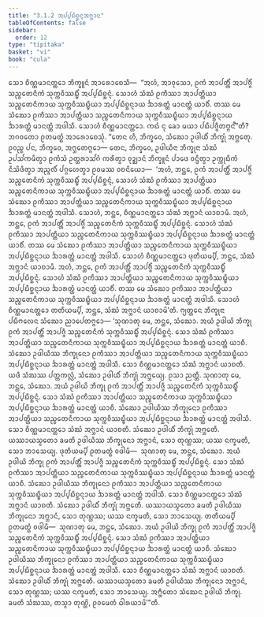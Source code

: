 ```yaml
---
title: "3.1.2 ᩋᨸ᩠ᨸᨭᩥᨧ᩠ᨨᨶ᩠ᨶᩋᨻ᩠ᨽᩣᨶ"
tableOfContents: false
sidebar:
  order: 12
type: "tipitaka"
basket: "vi"
book: "cula"
---
```



<DynamicBreadcrumb />

<Division number="100" book="cula">

<Paragraph number="505" book="cula">
ᩈᩮᩣ ᨧᩥᨱ᩠ᨱᨾᩣᨶᨲ᩠ᨲᩮᩣ ᨽᩥᨠ᩠ᨡᩪᨶᩴ ᩋᩣᩁᩮᩣᨧᩮᩈᩥ—  “ᩋᩉᩴ, ᩋᩣᩅᩩᩈᩮᩣ, ᩑᨠᩴ ᩋᩣᨸᨲ᩠ᨲᩥᩴ ᩋᩣᨸᨩ᩠ᨩᩥᩴ ᩈᨬ᩠ᨧᩮᨲᨶᩥᨠᩴ ᩈᩩᨠ᩠ᨠᩅᩥᩔᨭ᩠ᨮᩥᩴ ᩋᨸ᩠ᨸᨭᩥᨧ᩠ᨨᨶ᩠ᨶᩴ. ᩈᩮᩣᩉᩴ ᩈᩴᨥᩴ ᩑᨠᩥᩔᩣ ᩋᩣᨸᨲ᩠ᨲᩥᨿᩣ ᩈᨬ᩠ᨧᩮᨲᨶᩥᨠᩣᨿ ᩈᩩᨠ᩠ᨠᩅᩥᩔᨭ᩠ᨮᩥᨿᩣ ᩋᨸ᩠ᨸᨭᩥᨧ᩠ᨨᨶ᩠ᨶᩣᨿ ᨨᩣᩁᨲ᩠ᨲᩴ ᨾᩣᨶᨲ᩠ᨲᩴ ᨿᩣᨧᩥᩴ. ᨲᩔ ᨾᩮ ᩈᩴᨥᩮᩣ ᩑᨠᩥᩔᩣ ᩋᩣᨸᨲ᩠ᨲᩥᨿᩣ ᩈᨬ᩠ᨧᩮᨲᨶᩥᨠᩣᨿ ᩈᩩᨠ᩠ᨠᩅᩥᩔᨭ᩠ᨮᩥᨿᩣ ᩋᨸ᩠ᨸᨭᩥᨧ᩠ᨨᨶ᩠ᨶᩣᨿ ᨨᩣᩁᨲ᩠ᨲᩴ ᨾᩣᨶᨲ᩠ᨲᩴ ᩋᨴᩤᩈᩥ. ᩈᩮᩣᩉᩴ ᨧᩥᨱ᩠ᨱᨾᩣᨶᨲ᩠ᨲᩮᩣ. ᨠᨳᩴ ᨶᩩ ᨡᩮᩣ ᨾᨿᩣ ᨸᨭᩥᨸᨩ᩠ᨩᩥᨲᨻ᩠ᨻᨶ᩺”ᨲᩥ? ᨽᨣᩅᨲᩮᩣ ᩑᨲᨾᨲ᩠ᨳᩴ ᩋᩣᩁᩮᩣᨧᩮᩈᩩᩴ. “ᨲᩮᨶ ᩉᩥ, ᨽᩥᨠ᩠ᨡᩅᩮ, ᩈᩴᨥᩮᩣ ᩏᨴᩤᨿᩥᩴ ᨽᩥᨠ᩠ᨡᩩᩴ ᩋᨻ᩠ᨽᩮᨲᩩ. ᩑᩅᨬ᩠ᨧ ᨸᨶ, ᨽᩥᨠ᩠ᨡᩅᩮ, ᩋᨻ᩠ᨽᩮᨲᨻ᩠ᨻᩮᩣ—
</Paragraph>

<Paragraph number="506" book="cula">
ᨲᩮᨶ, ᨽᩥᨠ᩠ᨡᩅᩮ, ᩏᨴᩤᨿᩥᨶᩣ ᨽᩥᨠ᩠ᨡᩩᨶᩣ ᩈᩴᨥᩴ ᩏᨸᩈᩘᨠᨾᩥᨲ᩠ᩅᩣ ᩑᨠᩴᩈᩴ ᩏᨲ᩠ᨲᩁᩣᩈᩘᨣᩴ ᨠᩁᩥᨲ᩠ᩅᩣ ᩅᩩᨯ᩠ᨰᩣᨶᩴ ᨽᩥᨠ᩠ᨡᩪᨶᩴ ᨸᩣᨴᩮ ᩅᨶ᩠ᨴᩥᨲ᩠ᩅᩣ ᩏᨠ᩠ᨠᩩᨭᩥᨠᩴ ᨶᩥᩈᩦᨴᩥᨲ᩠ᩅᩣ ᩋᨬ᩠ᨩᩃᩥᩴ ᨸᨣ᩠ᨣᩉᩮᨲ᩠ᩅᩣ ᩑᩅᨾᩔ ᩅᨧᨶᩦᨿᩮᩣ—  ‘ᩋᩉᩴ, ᨽᨶ᩠ᨲᩮ, ᩑᨠᩴ ᩋᩣᨸᨲ᩠ᨲᩥᩴ ᩋᩣᨸᨩ᩠ᨩᩥᩴ ᩈᨬ᩠ᨧᩮᨲᨶᩥᨠᩴ ᩈᩩᨠ᩠ᨠᩅᩥᩔᨭ᩠ᨮᩥᩴ ᩋᨸ᩠ᨸᨭᩥᨧ᩠ᨨᨶ᩠ᨶᩴ, ᩈᩮᩣᩉᩴ ᩈᩴᨥᩴ ᩑᨠᩥᩔᩣ ᩋᩣᨸᨲ᩠ᨲᩥᨿᩣ ᩈᨬ᩠ᨧᩮᨲᨶᩥᨠᩣᨿ ᩈᩩᨠ᩠ᨠᩅᩥᩔᨭ᩠ᨮᩥᨿᩣ ᩋᨸ᩠ᨸᨭᩥᨧ᩠ᨨᨶ᩠ᨶᩣᨿ ᨨᩣᩁᨲ᩠ᨲᩴ ᨾᩣᨶᨲ᩠ᨲᩴ ᨿᩣᨧᩥᩴ. ᨲᩔ ᨾᩮ ᩈᩴᨥᩮᩣ ᩑᨠᩥᩔᩣ ᩋᩣᨸᨲ᩠ᨲᩥᨿᩣ ᩈᨬ᩠ᨧᩮᨲᨶᩥᨠᩣᨿ ᩈᩩᨠ᩠ᨠᩅᩥᩔᨭ᩠ᨮᩥᨿᩣ ᩋᨸ᩠ᨸᨭᩥᨧ᩠ᨨᨶ᩠ᨶᩣᨿ ᨨᩣᩁᨲ᩠ᨲᩴ ᨾᩣᨶᨲ᩠ᨲᩴ ᩋᨴᩤᩈᩥ. ᩈᩮᩣᩉᩴ, ᨽᨶ᩠ᨲᩮ, ᨧᩥᨱ᩠ᨱᨾᩣᨶᨲ᩠ᨲᩮᩣ ᩈᩴᨥᩴ ᩋᨻ᩠ᨽᩣᨶᩴ ᨿᩣᨧᩣᨾᩥ.
</Paragraph>

<Paragraph number="507" book="cula">
ᩋᩉᩴ, ᨽᨶ᩠ᨲᩮ, ᩑᨠᩴ ᩋᩣᨸᨲ᩠ᨲᩥᩴ ᩋᩣᨸᨩ᩠ᨩᩥᩴ ᩈᨬ᩠ᨧᩮᨲᨶᩥᨠᩴ ᩈᩩᨠ᩠ᨠᩅᩥᩔᨭ᩠ᨮᩥᩴ ᩋᨸ᩠ᨸᨭᩥᨧ᩠ᨨᨶ᩠ᨶᩴ. ᩈᩮᩣᩉᩴ ᩈᩴᨥᩴ ᩑᨠᩥᩔᩣ ᩋᩣᨸᨲ᩠ᨲᩥᨿᩣ ᩈᨬ᩠ᨧᩮᨲᨶᩥᨠᩣᨿ ᩈᩩᨠ᩠ᨠᩅᩥᩔᨭ᩠ᨮᩥᨿᩣ ᩋᨸ᩠ᨸᨭᩥᨧ᩠ᨨᨶ᩠ᨶᩣᨿ ᨨᩣᩁᨲ᩠ᨲᩴ ᨾᩣᨶᨲ᩠ᨲᩴ ᨿᩣᨧᩥᩴ. ᨲᩔ ᨾᩮ ᩈᩴᨥᩮᩣ ᩑᨠᩥᩔᩣ ᩋᩣᨸᨲ᩠ᨲᩥᨿᩣ ᩈᨬ᩠ᨧᩮᨲᨶᩥᨠᩣᨿ ᩈᩩᨠ᩠ᨠᩅᩥᩔᨭ᩠ᨮᩥᨿᩣ ᩋᨸ᩠ᨸᨭᩥᨧ᩠ᨨᨶ᩠ᨶᩣᨿ ᨨᩣᩁᨲ᩠ᨲᩴ ᨾᩣᨶᨲ᩠ᨲᩴ ᩋᨴᩤᩈᩥ. ᩈᩮᩣᩉᩴ ᨧᩥᨱ᩠ᨱᨾᩣᨶᨲ᩠ᨲᩮᩣ ᨴᩩᨲᩥᨿᨾ᩠ᨸᩥ, ᨽᨶ᩠ᨲᩮ, ᩈᩴᨥᩴ ᩋᨻ᩠ᨽᩣᨶᩴ ᨿᩣᨧᩣᨾᩥ.
</Paragraph>

<Paragraph number="508" book="cula">
ᩋᩉᩴ, ᨽᨶ᩠ᨲᩮ, ᩑᨠᩴ ᩋᩣᨸᨲ᩠ᨲᩥᩴ ᩋᩣᨸᨩ᩠ᨩᩥᩴ ᩈᨬ᩠ᨧᩮᨲᨶᩥᨠᩴ ᩈᩩᨠ᩠ᨠᩅᩥᩔᨭ᩠ᨮᩥᩴ ᩋᨸ᩠ᨸᨭᩥᨧ᩠ᨨᨶ᩠ᨶᩴ. ᩈᩮᩣᩉᩴ ᩈᩴᨥᩴ ᩑᨠᩥᩔᩣ ᩋᩣᨸᨲ᩠ᨲᩥᨿᩣ ᩈᨬ᩠ᨧᩮᨲᨶᩥᨠᩣᨿ ᩈᩩᨠ᩠ᨠᩅᩥᩔᨭ᩠ᨮᩥᨿᩣ ᩋᨸ᩠ᨸᨭᩥᨧ᩠ᨨᨶ᩠ᨶᩣᨿ ᨨᩣᩁᨲ᩠ᨲᩴ ᨾᩣᨶᨲ᩠ᨲᩴ ᨿᩣᨧᩥᩴ. ᨲᩔ ᨾᩮ ᩈᩴᨥᩮᩣ ᩑᨠᩥᩔᩣ ᩋᩣᨸᨲ᩠ᨲᩥᨿᩣ ᩈᨬ᩠ᨧᩮᨲᨶᩥᨠᩣᨿ ᩈᩩᨠ᩠ᨠᩅᩥᩔᨭ᩠ᨮᩥᨿᩣ ᩋᨸ᩠ᨸᨭᩥᨧ᩠ᨨᨶ᩠ᨶᩣᨿ ᨨᩣᩁᨲ᩠ᨲᩴ ᨾᩣᨶᨲ᩠ᨲᩴ ᩋᨴᩤᩈᩥ. ᩈᩮᩣᩉᩴ ᨧᩥᨱ᩠ᨱᨾᩣᨶᨲ᩠ᨲᩮᩣ ᨲᨲᩥᨿᨾ᩠ᨸᩥ, ᨽᨶ᩠ᨲᩮ, ᩈᩴᨥᩴ ᩋᨻ᩠ᨽᩣᨶᩴ ᨿᩣᨧᩣᨾᩦ’ᨲᩥ. ᨻ᩠ᨿᨲ᩠ᨲᩮᨶ ᨽᩥᨠ᩠ᨡᩩᨶᩣ ᨸᨭᩥᨻᩃᩮᨶ ᩈᩴᨥᩮᩣ ᨬᩣᨸᩮᨲᨻ᩠ᨻᩮᩣ—
</Paragraph>

</Division>
<Division number="101" book="cula">

<Paragraph number="509" book="cula">
‘ᩈᩩᨱᩣᨲᩩ ᨾᩮ, ᨽᨶ᩠ᨲᩮ, ᩈᩴᨥᩮᩣ. ᩋᨿᩴ ᩏᨴᩤᨿᩦ ᨽᩥᨠ᩠ᨡᩩ ᩑᨠᩴ ᩋᩣᨸᨲ᩠ᨲᩥᩴ ᩋᩣᨸᨩ᩠ᨩᩥ ᩈᨬ᩠ᨧᩮᨲᨶᩥᨠᩴ ᩈᩩᨠ᩠ᨠᩅᩥᩔᨭ᩠ᨮᩥᩴ ᩋᨸ᩠ᨸᨭᩥᨧ᩠ᨨᨶ᩠ᨶᩴ. ᩈᩮᩣ ᩈᩴᨥᩴ ᩑᨠᩥᩔᩣ ᩋᩣᨸᨲ᩠ᨲᩥᨿᩣ ᩈᨬ᩠ᨧᩮᨲᨶᩥᨠᩣᨿ ᩈᩩᨠ᩠ᨠᩅᩥᩔᨭ᩠ᨮᩥᨿᩣ ᩋᨸ᩠ᨸᨭᩥᨧ᩠ᨨᨶ᩠ᨶᩣᨿ ᨨᩣᩁᨲ᩠ᨲᩴ ᨾᩣᨶᨲ᩠ᨲᩴ ᨿᩣᨧᩥ. ᩈᩴᨥᩮᩣ ᩏᨴᩤᨿᩥᩔ ᨽᩥᨠ᩠ᨡᩩᨶᩮᩣ ᩑᨠᩥᩔᩣ ᩋᩣᨸᨲ᩠ᨲᩥᨿᩣ ᩈᨬ᩠ᨧᩮᨲᨶᩥᨠᩣᨿ ᩈᩩᨠ᩠ᨠᩅᩥᩔᨭ᩠ᨮᩥᨿᩣ ᩋᨸ᩠ᨸᨭᩥᨧ᩠ᨨᨶ᩠ᨶᩣᨿ ᨨᩣᩁᨲ᩠ᨲᩴ ᨾᩣᨶᨲ᩠ᨲᩴ ᩋᨴᩤᩈᩥ. ᩈᩮᩣ ᨧᩥᨱ᩠ᨱᨾᩣᨶᨲ᩠ᨲᩮᩣ ᩈᩴᨥᩴ ᩋᨻ᩠ᨽᩣᨶᩴ ᨿᩣᨧᨲᩥ. ᨿᨴᩥ ᩈᩴᨥᩔ ᨸᨲ᩠ᨲᨠᩃᩖᩴ, ᩈᩴᨥᩮᩣ ᩏᨴᩤᨿᩥᩴ ᨽᩥᨠ᩠ᨡᩩᩴ ᩋᨻ᩠ᨽᩮᨿ᩠ᨿ. ᩑᩈᩣ ᨬᨲ᩠ᨲᩥ.
</Paragraph>

<Paragraph number="510" book="cula">
ᩈᩩᨱᩣᨲᩩ ᨾᩮ, ᨽᨶ᩠ᨲᩮ, ᩈᩴᨥᩮᩣ. ᩋᨿᩴ ᩏᨴᩤᨿᩦ ᨽᩥᨠ᩠ᨡᩩ ᩑᨠᩴ ᩋᩣᨸᨲ᩠ᨲᩥᩴ ᩋᩣᨸᨩ᩠ᨩᩥ ᩈᨬ᩠ᨧᩮᨲᨶᩥᨠᩴ ᩈᩩᨠ᩠ᨠᩅᩥᩔᨭ᩠ᨮᩥᩴ ᩋᨸ᩠ᨸᨭᩥᨧ᩠ᨨᨶ᩠ᨶᩴ. ᩈᩮᩣ ᩈᩴᨥᩴ ᩑᨠᩥᩔᩣ ᩋᩣᨸᨲ᩠ᨲᩥᨿᩣ ᩈᨬ᩠ᨧᩮᨲᨶᩥᨠᩣᨿ ᩈᩩᨠ᩠ᨠᩅᩥᩔᨭ᩠ᨮᩥᨿᩣ ᩋᨸ᩠ᨸᨭᩥᨧ᩠ᨨᨶ᩠ᨶᩣᨿ ᨨᩣᩁᨲ᩠ᨲᩴ ᨾᩣᨶᨲ᩠ᨲᩴ ᨿᩣᨧᩥ. ᩈᩴᨥᩮᩣ ᩏᨴᩤᨿᩥᩔ ᨽᩥᨠ᩠ᨡᩩᨶᩮᩣ ᩑᨠᩥᩔᩣ ᩋᩣᨸᨲ᩠ᨲᩥᨿᩣ ᩈᨬ᩠ᨧᩮᨲᨶᩥᨠᩣᨿ ᩈᩩᨠ᩠ᨠᩅᩥᩔᨭ᩠ᨮᩥᨿᩣ ᩋᨸ᩠ᨸᨭᩥᨧ᩠ᨨᨶ᩠ᨶᩣᨿ ᨨᩣᩁᨲ᩠ᨲᩴ ᨾᩣᨶᨲ᩠ᨲᩴ ᩋᨴᩤᩈᩥ. ᩈᩮᩣ ᨧᩥᨱ᩠ᨱᨾᩣᨶᨲ᩠ᨲᩮᩣ ᩈᩴᨥᩴ ᩋᨻ᩠ᨽᩣᨶᩴ ᨿᩣᨧᨲᩥ. ᩈᩴᨥᩮᩣ ᩏᨴᩤᨿᩥᩴ ᨽᩥᨠ᩠ᨡᩩᩴ ᩋᨻ᩠ᨽᩮᨲᩥ. ᨿᩔᩣᨿᩈ᩠ᨾᨲᩮᩣ ᨡᨾᨲᩥ ᩏᨴᩤᨿᩥᩔ ᨽᩥᨠ᩠ᨡᩩᨶᩮᩣ ᩋᨻ᩠ᨽᩣᨶᩴ, ᩈᩮᩣ ᨲᩩᨱ᩠ᩉᩔ; ᨿᩔ ᨶᨠ᩠ᨡᨾᨲᩥ, ᩈᩮᩣ ᨽᩣᩈᩮᨿ᩠ᨿ.
</Paragraph>

<Paragraph number="511" book="cula">
ᨴᩩᨲᩥᨿᨾ᩠ᨸᩥ ᩑᨲᨾᨲ᩠ᨳᩴ ᩅᨴᩤᨾᩥ—  ᩈᩩᨱᩣᨲᩩ ᨾᩮ, ᨽᨶ᩠ᨲᩮ, ᩈᩴᨥᩮᩣ. ᩋᨿᩴ ᩏᨴᩤᨿᩦ ᨽᩥᨠ᩠ᨡᩩ ᩑᨠᩴ ᩋᩣᨸᨲ᩠ᨲᩥᩴ ᩋᩣᨸᨩ᩠ᨩᩥ ᩈᨬ᩠ᨧᩮᨲᨶᩥᨠᩴ ᩈᩩᨠ᩠ᨠᩅᩥᩔᨭ᩠ᨮᩥᩴ ᩋᨸ᩠ᨸᨭᩥᨧ᩠ᨨᨶ᩠ᨶᩴ. ᩈᩮᩣ ᩈᩴᨥᩴ ᩑᨠᩥᩔᩣ ᩋᩣᨸᨲ᩠ᨲᩥᨿᩣ ᩈᨬ᩠ᨧᩮᨲᨶᩥᨠᩣᨿ ᩈᩩᨠ᩠ᨠᩅᩥᩔᨭ᩠ᨮᩥᨿᩣ ᩋᨸ᩠ᨸᨭᩥᨧ᩠ᨨᨶ᩠ᨶᩣᨿ ᨨᩣᩁᨲ᩠ᨲᩴ ᨾᩣᨶᨲ᩠ᨲᩴ ᨿᩣᨧᩥ. ᩈᩴᨥᩮᩣ ᩏᨴᩤᨿᩥᩔ ᨽᩥᨠ᩠ᨡᩩᨶᩮᩣ ᩑᨠᩥᩔᩣ ᩋᩣᨸᨲ᩠ᨲᩥᨿᩣ ᩈᨬ᩠ᨧᩮᨲᨶᩥᨠᩣᨿ ᩈᩩᨠ᩠ᨠᩅᩥᩔᨭ᩠ᨮᩥᨿᩣ ᩋᨸ᩠ᨸᨭᩥᨧ᩠ᨨᨶ᩠ᨶᩣᨿ ᨨᩣᩁᨲ᩠ᨲᩴ ᨾᩣᨶᨲ᩠ᨲᩴ ᩋᨴᩤᩈᩥ. ᩈᩮᩣ ᨧᩥᨱ᩠ᨱᨾᩣᨶᨲ᩠ᨲᩮᩣ ᩈᩴᨥᩴ ᩋᨻ᩠ᨽᩣᨶᩴ ᨿᩣᨧᨲᩥ. ᩈᩴᨥᩮᩣ ᩏᨴᩤᨿᩥᩴ ᨽᩥᨠ᩠ᨡᩩᩴ ᩋᨻ᩠ᨽᩮᨲᩥ. ᨿᩔᩣᨿᩈ᩠ᨾᨲᩮᩣ ᨡᨾᨲᩥ ᩏᨴᩤᨿᩥᩔ ᨽᩥᨠ᩠ᨡᩩᨶᩮᩣ ᩋᨻ᩠ᨽᩣᨶᩴ, ᩈᩮᩣ ᨲᩩᨱ᩠ᩉᩔ; ᨿᩔ ᨶᨠ᩠ᨡᨾᨲᩥ, ᩈᩮᩣ ᨽᩣᩈᩮᨿ᩠ᨿ.
</Paragraph>

<Paragraph number="512" book="cula">
ᨲᨲᩥᨿᨾ᩠ᨸᩥ ᩑᨲᨾᨲ᩠ᨳᩴ ᩅᨴᩤᨾᩥ—  ᩈᩩᨱᩣᨲᩩ ᨾᩮ, ᨽᨶ᩠ᨲᩮ, ᩈᩴᨥᩮᩣ. ᩋᨿᩴ ᩏᨴᩤᨿᩦ ᨽᩥᨠ᩠ᨡᩩ ᩑᨠᩴ ᩋᩣᨸᨲ᩠ᨲᩥᩴ ᩋᩣᨸᨩ᩠ᨩᩥ ᩈᨬ᩠ᨧᩮᨲᨶᩥᨠᩴ ᩈᩩᨠ᩠ᨠᩅᩥᩔᨭ᩠ᨮᩥᩴ ᩋᨸ᩠ᨸᨭᩥᨧ᩠ᨨᨶ᩠ᨶᩴ. ᩈᩮᩣ ᩈᩴᨥᩴ ᩑᨠᩥᩔᩣ ᩋᩣᨸᨲ᩠ᨲᩥᨿᩣ ᩈᨬ᩠ᨧᩮᨲᨶᩥᨠᩣᨿ ᩈᩩᨠ᩠ᨠᩅᩥᩔᨭ᩠ᨮᩥᨿᩣ ᩋᨸ᩠ᨸᨭᩥᨧ᩠ᨨᨶ᩠ᨶᩣᨿ ᨨᩣᩁᨲ᩠ᨲᩴ ᨾᩣᨶᨲ᩠ᨲᩴ ᨿᩣᨧᩥ. ᩈᩴᨥᩮᩣ ᩏᨴᩤᨿᩥᩔ ᨽᩥᨠ᩠ᨡᩩᨶᩮᩣ ᩑᨠᩥᩔᩣ ᩋᩣᨸᨲ᩠ᨲᩥᨿᩣ ᩈᨬ᩠ᨧᩮᨲᨶᩥᨠᩣᨿ ᩈᩩᨠ᩠ᨠᩅᩥᩔᨭ᩠ᨮᩥᨿᩣ ᩋᨸ᩠ᨸᨭᩥᨧ᩠ᨨᨶ᩠ᨶᩣᨿ ᨨᩣᩁᨲ᩠ᨲᩴ ᨾᩣᨶᨲ᩠ᨲᩴ ᩋᨴᩤᩈᩥ. ᩈᩮᩣ ᨧᩥᨱ᩠ᨱᨾᩣᨶᨲ᩠ᨲᩮᩣ ᩈᩴᨥᩴ ᩋᨻ᩠ᨽᩣᨶᩴ ᨿᩣᨧᨲᩥ. ᩈᩴᨥᩮᩣ ᩏᨴᩤᨿᩥᩴ ᨽᩥᨠ᩠ᨡᩩᩴ ᩋᨻ᩠ᨽᩮᨲᩥ. ᨿᩔᩣᨿᩈ᩠ᨾᨲᩮᩣ ᨡᨾᨲᩥ ᩏᨴᩤᨿᩥᩔ ᨽᩥᨠ᩠ᨡᩩᨶᩮᩣ ᩋᨻ᩠ᨽᩣᨶᩴ, ᩈᩮᩣ ᨲᩩᨱ᩠ᩉᩔ; ᨿᩔ ᨶᨠ᩠ᨡᨾᨲᩥ, ᩈᩮᩣ ᨽᩣᩈᩮᨿ᩠ᨿ.
</Paragraph>

<Paragraph number="513" book="cula">
ᩋᨻ᩠ᨽᩥᨲᩮᩣ ᩈᩴᨥᩮᨶ ᩏᨴᩤᨿᩦ ᨽᩥᨠ᩠ᨡᩩ. ᨡᨾᨲᩥ ᩈᩴᨥᩔ, ᨲᩈ᩠ᨾᩣ ᨲᩩᨱ᩠ᩉᩦ, ᩑᩅᨾᩮᨲᩴ ᨵᩤᩁᨿᩣᨾᩦ’”ᨲᩥ.
</Paragraph>
</Division>